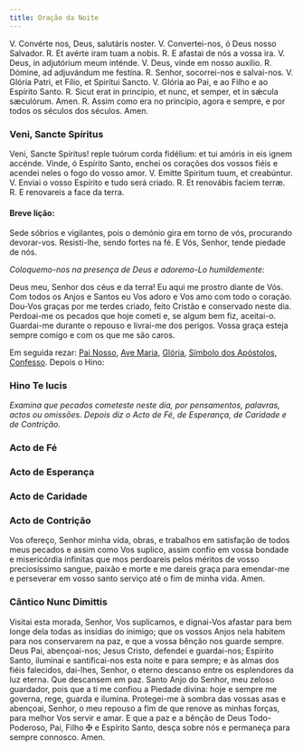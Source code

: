 ---
title: Oração da Noite
---

<div class="grid grid-cols-2 gap-5">
  <span class="col-6 text-justify">
    V. Convérte nos, Deus, salutáris noster.
  </span>
  <span class="col-6 text-justify">
    V. Convertei-nos, ó Deus nosso Salvador.
  </span>
  <span class="col-6 text-justify">
    <span class="text-danger">R.</span> Et avérte iram tuam a nobis.
  </span>
  <span class="col-6 text-justify">
    <span class="text-danger">R.</span> E afastai de nós a vossa ira.
  </span>
  <span class="col-6 text-justify">V. Deus, in adjutórium meum inténde.</span>
  <span class="col-6 text-justify">V. Deus, vinde em nosso auxílio.</span>
  <span class="col-6 text-justify">
    <span class="text-danger">R.</span> Dómine, ad adjuvándum me festína.
  </span>
  <span class="col-6 text-justify">
    <span class="text-danger">R.</span> Senhor, socorrei-nos e salvai-nos.
  </span>
  <span class="col-6 text-justify">
    V. Glória Patri, et Fílio, et Spirítui Sancto.
  </span>
  <span class="col-6 text-justify">
    V. Glória ao Pai, e ao Filho e ao Espírito Santo.
  </span>
  <span class="col-6 text-justify">
    <span class="text-danger">R.</span> Sicut erat in princípio, et nunc, et
    semper, et in sǽcula sæculórum. Amen.
  </span>
  <span class="col-6 text-justify">
    <span class="text-danger">R.</span> Assim como era no princípio, agora e
    sempre, e por todos os séculos dos séculos. Amen.
  </span>
</div>

### Veni, Sancte Spíritus

<div class="grid grid-cols-2 gap-5">
  <span class="col-6 dropcaps text-justify">
    Veni, Sancte Spíritus! reple tuórum corda fidélium: et tui amóris in eis
    ignem accénde.
  </span>
  <span class="col-6 dropcaps text-justify">
    Vinde, ó Espírito Santo, enchei os corações dos vossos fiéis e acendei neles
    o fogo do vosso amor.
  </span>
  <span class="col-6 text-justify">
    V. Emitte Spíritum tuum, et creabúntur.
  </span>
  <span class="col-6 text-justify">
    V. Enviai o vosso Espírito e tudo será criado.
  </span>
  <span class="col-6 text-justify">
    <span class="text-danger">R.</span> Et renovábis faciem terræ.
  </span>
  <span class="col-6 text-justify">
    <span class="text-danger">R.</span> E renovareis a face da terra.
  </span>
</div>

#### Breve lição:

Sede sóbrios e vigilantes, pois o demónio gira em torno de vós, procurando
devorar-vos. Resisti-lhe, sendo fortes na fé. E Vós, Senhor, tende piedade de
nós.

<em>Coloquemo-nos na presença de Deus e adoremo-Lo humildemente:</em>

Deus meu, Senhor dos céus e da terra! Eu aqui me prostro diante de Vós. Com
todos os Anjos e Santos eu Vos adoro e Vos amo com todo o coração. Dou-Vos
graças por me terdes criado, feito Cristão e conservado neste dia. Perdoai-me
os pecados que hoje cometi e, se algum bem fiz, aceitai-o. Guardai-me durante
o repouso e livrai-me dos perigos. Vossa graça esteja sempre comigo e com os
que me são caros.

Em seguida rezar: [Pai Nosso](/devocionario/oracoes/painosso), [Ave Maria](/devocionario/oracoes/avemaria), [Glória](/devocionario/oracoes/gloria), [Símbolo dos Apóstolos](/devocionario/oracoes/simboloapostolos),
[Confesso](/devocionario/oracoes/confesso). Depois o Hino:


### Hino Te lucis

<TeLucis />

<em>
  Examina que pecados cometeste neste dia, por pensamentos, palavras, actos ou
  omissões. Depois diz o Acto de Fé, de Esperança, de Caridade e de Contrição.
</em>


### Acto de Fé

<ActoFe />


### Acto de Esperança

<ActoEsperanca />


### Acto de Caridade

<ActoCaridade />


### Acto de Contrição

<ActoContricao />

Vos ofereço, Senhor minha vida, obras, e trabalhos em satisfação de todos meus
pecados e assim como Vos suplico, assim confio em vossa bondade e misericórdia
infinitas que mos perdoareis pelos méritos de vosso preciosíssimo sangue,
paixão e morte e me dareis graça para emendar-me e perseverar em vosso santo
serviço até o fim de minha vida. Amen.


### Cântico Nunc Dimittis

<NuncDimittis />

Visitai esta morada, Senhor, Vos suplicamos, e dignai-Vos afastar para bem
longe dela todas as insídias do inimigo; que os vossos Anjos nela habitem
para nos conservarem na paz, e que a vossa bênção nos guarde sempre. Deus
Pai, abençoai-nos; Jesus Cristo, defendei e guardai-nos; Espírito Santo,
iluminai e santificai-nos esta noite e para sempre; e às almas dos fiéis
falecidos, dai-lhes, Senhor, o eterno descanso entre os esplendores da luz
eterna. Que descansem em paz. Santo Anjo do Senhor, meu zeloso guardador,
pois que a ti me confiou a Piedade divina: hoje e sempre me governa, rege,
guarda e ilumina. Protegei-me à sombra das vossas asas e abençoai, Senhor, o
meu repouso a fim de que renove as minhas forças, para melhor Vos servir e
amar. E que a paz e a bênção de Deus Todo-Poderoso, Pai, Filho &#10016; e
Espírito Santo, desça sobre nós e permaneça para sempre connosco. Amen.
